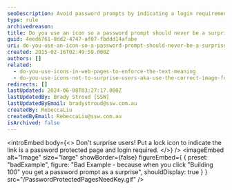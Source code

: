```yaml
---
seoDescription: Avoid password prompts by indicating a login requirement with a lock icon, ensuring users are prepared for secure access.
type: rule
archivedreason:
title: Do you use an icon so a password prompt should never be a surprise?
guid: 4eed6761-8dd2-4747-af07-fbddd14afabe
uri: do-you-use-an-icon-so-a-password-prompt-should-never-be-a-surprise
created: 2015-02-16T02:49:59.000Z
authors: []
related:
  - do-you-use-icons-in-web-pages-to-enforce-the-text-meaning
  - do-you-use-icons-not-to-surprise-users-aka-use-the-correct-image-for-files
redirects: []
lastUpdated: 2024-06-08T03:27:17.000Z
lastUpdatedBy: Brady Stroud [SSW]
lastUpdatedByEmail: bradystroud@ssw.com.au
createdBy: RebeccaLiu
createdByEmail: RebeccaLiu@ssw.com.au
isArchived: false
---
```


<introEmbed
  body={<>
Don't surprise users! Put a lock icon to indicate the link is a password protected page and login required.
  </>}
/>
<imageEmbed
  alt="Image"
  size="large"
  showBorder={false}
  figureEmbed={ {
    preset: "badExample",
    figure: "Bad Example - because when you click \"Building 100\" you get a password prompt as a surprise",
    shouldDisplay: true
  } }
  src="/PasswordProtectedPagesNeedKey.gif"
/>
